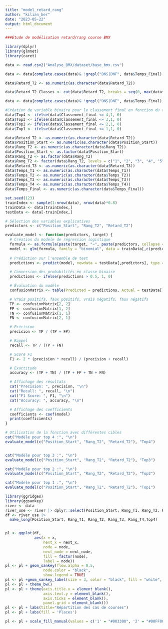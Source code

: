 ```yaml
---
title: "model_retard_rang"
author: "kilian_ber"
date: "2023-05-22"
output: html_document
---
```


```r
###Etude de modélisation retard/rang course BMX
```

```r
library(dplyr)
library(glmnet)
library(caret)
```

```r
data <- read.csv2("Analyse_BMX/dataset/base_bmx.csv")
```

```r
data <- data[complete.cases(data)& !grepl("DNS|DNF", data$Temps_Final), ]

data$Retard_T2 <- as.numeric(as.character(data$Retard_T2))

data$Retard_T2_Classes <- cut(data$Retard_T2, breaks = seq(0, max(data$Retard_T2), by = 0.1), labels = FALSE, include.lowest = TRUE)


```


```r
data <- data[complete.cases(data)& !grepl("DNS|DNF", data$Temps_Final), ]

#Création de variable binaire pour le classement final en fonction du top espéré
data$Top4 <- ifelse(data$Classement_final <= 4,1, 0)
data$Top3 <- ifelse(data$Classement_final <= 3,1, 0)
data$Top2 <- ifelse(data$Classement_final <= 2,1, 0)
data$Top1 <- ifelse(data$Classement_final <= 1,1, 0)
```

```r
data$Retard_T2 <- as.numeric(as.character(data$Retard_T2))
data$Position_Start <- as.numeric(as.character(data$Position_Start))
data$Rang_T2 <- as.numeric(as.character(data$Rang_T2))
data$Position_Start <- as.factor(data$Position_Start)
data$Rang_T2 <- as.factor(data$Rang_T2)
data$Rang_T2 <- factor(data$Rang_T2, levels = c("1", "2", "3", "4", "5", "6", "7", "8"))
data$Retard_T3 <- as.numeric(as.character(data$Retard_T3))
data$Temps_T1 <- as.numeric(as.character(data$Temps_T1))
data$Temps_T2 <- as.numeric(as.character(data$Temps_T2))
data$Temps_T3 <- as.numeric(as.character(data$Temps_T3))
data$Temps_T4 <- as.numeric(as.character(data$Temps_T4))
data$Temps_Final <- as.numeric(as.character(data$Temps_Final))


```


```r
set.seed(123)
trainIndex <- sample(1:nrow(data), nrow(data)*0.8)
trainData <- data[trainIndex,]
testData <- data[-trainIndex,]

# Sélection des variables explicatives
predictors <- c("Position_Start", "Rang_T2", "Retard_T2")

evaluate_model <- function(predictors, target) {
  # Création du modèle de régression logistique
  formula <- as.formula(paste(target, "~", paste(predictors, collapse = "+")))
  model <- glm(formula, family = "binomial", data = trainData[,c(predictors, target)])
  
  # Prédiction sur l'ensemble de test
  predictions <- predict(model, newdata = testData[,predictors], type = "response")

  # Conversion des probabilités en classe binaire
  predictions <- ifelse(predictions > 0.5, 1, 0)

  # Évaluation du modèle
  confusionMatrix <- table(Predicted = predictions, Actual = testData[[target]])

  # Vrais positifs, faux positifs, vrais négatifs, faux négatifs
  TP <- confusionMatrix[2, 2]
  FP <- confusionMatrix[1, 2]
  TN <- confusionMatrix[1, 1]
  FN <- confusionMatrix[2, 1]

  # Précision
  precision <- TP / (TP + FP)

  # Rappel
  recall <- TP / (TP + FN)

  # Score F1
  F1 <- 2 * (precision * recall) / (precision + recall)

  # Exactitude
  accuracy <- (TP + TN) / (TP + FP + TN + FN)

  # Affichage des résultats
  cat("Precision: ", precision, "\n")
  cat("Recall: ", recall, "\n")
  cat("F1 Score: ", F1, "\n")
  cat("Accuracy: ", accuracy, "\n")

  # Affichage des coefficients
  coefficients <- coef(model)
  print(coefficients)
}

# Utilisation de la fonction avec différentes cibles
cat("Modèle pour top 4 :", "\n")
evaluate_model(c("Position_Start", "Rang_T2", "Retard_T2"), "Top4")


cat("Modèle pour top 3 :", "\n")
evaluate_model(c("Position_Start", "Rang_T2", "Retard_T2"), "Top3")

cat("Modèle pour top 2 :", "\n")
evaluate_model(c("Position_Start", "Rang_T2", "Retard_T2"), "Top2")

cat("Modèle pour top 1 :", "\n")
evaluate_model(c("Position_Start", "Rang_T2", "Retard_T2"), "Top1")

```

```r
library(ggridges)
library(ggsankey)
river <- data
river_use <- river |> dplyr::select(Position_Start, Rang_T1, Rang_T2, Rang_T3, Rang_T4, Top4)
df <- river_use |>
  make_long(Position_Start, Rang_T1, Rang_T2, Rang_T3, Rang_T4,Top4)


pl <- ggplot(df, 
             aes(x = x,
                 next_x = next_x,
                 node = node,
                 next_node = next_node,
                 fill = factor(node),
                 label = node))
pl <- pl + geom_sankey(flow.alpha = 0.5,
                 node.color = "black",
                 show.legend = TRUE)
pl <- pl +geom_sankey_label(size = 3, color = "black", fill = "white", hjust = -0.5, vjust = -0.5)
pl <- pl + theme_bw()
pl <- pl + theme(axis.title.x = element_blank(),
                 axis.text.y = element_blank(),
                 axis.ticks = element_blank(),
                 panel.grid = element_blank())
pl <- pl + labs(title="Répartition des cas de courses")
pl <- pl + labs(fill = 'Places')

pl <- pl + scale_fill_manual(values = c('1' = "#003300", '2' = "#00FF00",'3' = "#00FFFF", '4' = "#3333FF", '5' = "#FFFF00", '6' = "#FF6600", '7' = "#FF0000", '8' = "#FF00CC" ))


```

